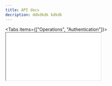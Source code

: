 ```yaml
---
title: API docs
decription: ddkdkdk kdkdk
---
```


<Tabs items={["Operations", "Authentication"]}>
  <Tab value="Operations">
    <iframe
      className="h-[1000px] w-full"
      src="/api"
      title="Custos API documentation"
    />
  </Tab>
  <Tab value="Authentication">
    <iframe
      className="h-[1000px] w-full"
      src="/api/auth/reference"
      title="Authentication API reference"
    />
  </Tab>
</Tabs>
